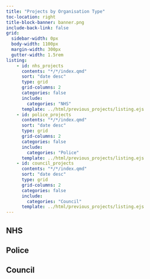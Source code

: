 ```yaml
---
title: "Projects by Organisation Type"
toc-location: right
title-block-banner: banner.png
include-back-link: false
grid:
  sidebar-width: 0px
  body-width: 1100px
  margin-width: 300px
  gutter-width: 1.5rem
listing:
    - id: nhs_projects
      contents: "*/*/index.qmd"
      sort: "date desc"
      type: grid
      grid-columns: 2
      categories: false
      include:
        categories: "NHS"
      template: ../html/previous_projects/listing.ejs
    - id: police_projects
      contents: "*/*/index.qmd"
      sort: "date desc"
      type: grid
      grid-columns: 2
      categories: false
      include:
        categories: "Police"
      template: ../html/previous_projects/listing.ejs
    - id: council_projects
      contents: "*/*/index.qmd"
      sort: "date desc"
      type: grid
      grid-columns: 2
      categories: false
      include:
        categories: "Council"
      template: ../html/previous_projects/listing.ejs
---
```


## NHS

:::{#nhs_projects}
:::

## Police

:::{#police_projects}
:::


## Council

:::{#council_projects}
:::

